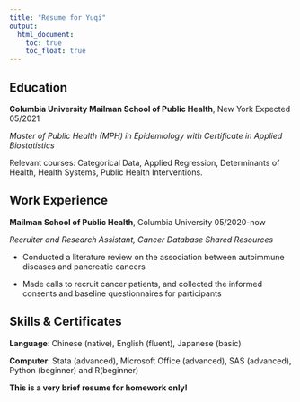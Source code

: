 ```yaml
---
title: "Resume for Yuqi"
output: 
  html_document:
    toc: true
    toc_float: true
---
```


## Education

**Columbia University Mailman School of Public Health**,  New York 	Expected 05/2021

_Master of Public Health (MPH) in Epidemiology with Certificate in Applied Biostatistics_

Relevant courses: Categorical Data, Applied Regression, Determinants of Health, Health Systems, Public Health Interventions.

## Work Experience

**Mailman School of Public Health**, Columbia University 	05/2020-now

_Recruiter and Research Assistant, Cancer Database Shared Resources_

* Conducted a literature review on the association between autoimmune diseases and pancreatic cancers

* Made calls to recruit cancer patients, and collected the informed consents and baseline questionnaires for participants

## Skills & Certificates

**Language**: Chinese (native), English (fluent), Japanese (basic)

**Computer**: Stata (advanced), Microsoft Office (advanced), SAS (advanced), Python (beginner) and R(beginner)




**This is a very brief resume for homework only!**






